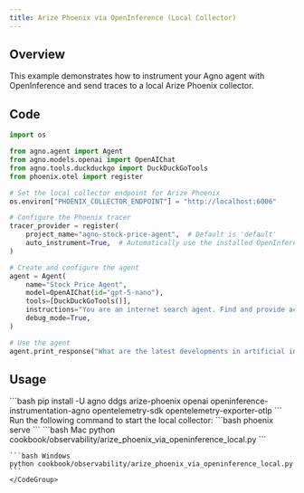 ```yaml
---
title: Arize Phoenix via OpenInference (Local Collector)
---
```


## Overview

This example demonstrates how to instrument your Agno agent with OpenInference and send traces to a local Arize Phoenix collector.

## Code

```python
import os

from agno.agent import Agent
from agno.models.openai import OpenAIChat
from agno.tools.duckduckgo import DuckDuckGoTools
from phoenix.otel import register

# Set the local collector endpoint for Arize Phoenix
os.environ["PHOENIX_COLLECTOR_ENDPOINT"] = "http://localhost:6006"

# Configure the Phoenix tracer
tracer_provider = register(
    project_name="agno-stock-price-agent",  # Default is 'default'
    auto_instrument=True,  # Automatically use the installed OpenInference instrumentation
)

# Create and configure the agent
agent = Agent(
    name="Stock Price Agent",
    model=OpenAIChat(id="gpt-5-nano"),
    tools=[DuckDuckGoTools()],
    instructions="You are an internet search agent. Find and provide accurate information on any topic.",
    debug_mode=True,
)

# Use the agent
agent.print_response("What are the latest developments in artificial intelligence?")
```

## Usage

<Steps>
  <Step title="Install Dependencies">
    ```bash
    pip install -U agno ddgs arize-phoenix openai openinference-instrumentation-agno opentelemetry-sdk opentelemetry-exporter-otlp
    ```
  </Step>

  <Step title="Start Local Collector">
    Run the following command to start the local collector:
    ```bash
    phoenix serve
    ```
  </Step>

  <Step title="Run the Agent">
    <CodeGroup>
    ```bash Mac
    python cookbook/observability/arize_phoenix_via_openinference_local.py
    ```

    ```bash Windows
    python cookbook/observability/arize_phoenix_via_openinference_local.py
    ```
    </CodeGroup>
  </Step>
</Steps>